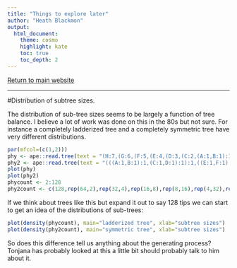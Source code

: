 ```yaml
---
title: "Things to explore later"
author: "Heath Blackmon"
output: 
  html_document:
    theme: cosmo
    highlight: kate
    toc: true
    toc_depth: 2
---
```



[Return to main website](http://coleoguy.github.io/resources.html)

___
#Distribution of subtree sizes.

The distribution of sub-tree sizes seems to be largely a function of tree balance.  I believe a lot of work was done on this in the 80s but not sure.  For instance  a completely ladderized tree and a completely symmetric tree have very different distributions.

```r
par(mfcol=(c(1,2)))
phy <- ape::read.tree(text = "(H:7,(G:6,(F:5,(E:4,(D:3,(C:2,(A:1,B:1):1):1):1):1):1):1);")
phy2 <- ape::read.tree(text = "(((A:1,B:1):1,(C:1,D:1):1):1,((E:1,F:1):1,(G:1,H:1):1):1);")
plot(phy)
plot(phy2)
phycount <- 2:128
phy2count <- c(128,rep(64,2),rep(32,4),rep(16,8),rep(8,16),rep(4,32),rep(2,64))
```

If we think about trees like this but expand it out to say 128 tips we can start to get an idea of the distributions of sub-trees:

```r
plot(density(phycount), main="ladderized tree", xlab="subtree sizes")
plot(density(phy2count), main="symmetric tree", xlab="subtree sizes")
```

So does this difference tell us anything about the generating process?  Tonjana has probably looked at this a little bit should probably talk to him about it.


